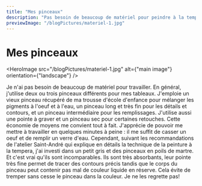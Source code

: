 ```yaml
---
title: "Mes pinceaux"
description: "Pas besoin de beaucoup de matériel pour peindre à la tempera"
previewImage: "/blogPictures/materiel-1.jpg"
---
```


# Mes pinceaux

<HeroImage
  src="/blogPictures/materiel-1.jpg"
  alt={"main image"}
  orientation={"landscape"}
/>

Je n'ai pas besoin de beaucoup de matériel pour travailler. En général, j'utilise deux ou trois pinceaux différents pour mes tableaux. J'emploie un vieux pinceau récupéré de ma trousse d'école d'enfance pour mélanger les pigments à l'oeuf et à l'eau, un pinceau long et très fin pour les détails et contours, et un pinceau intermédiaire pour les remplissages. J'utilise aussi une pointe à graver et un pinceau sec pour certaines retouches. Cette économie de moyens me convient tout à fait. J'apprécie de pouvoir me mettre à travailler en quelques minutes à peine : il me suffit de casser un oeuf et de remplir un verre d'eau. Cependant, suivant les recommandations de l'atelier Saint-André qui explique en détails la technique de la peinture à la tempera, j'ai investi dans un petit gris et des pinceaux en poils de martre. Et c'est vrai qu'ils sont incomparables. Ils sont très absorbants, leur pointe très fine permet de tracer des contours précis tandis que le corps du pinceau peut contenir pas mal de couleur liquide en réserve. Cela évite de tremper sans cesse le pinceau dans la couleur. Je ne les regrette pas!
